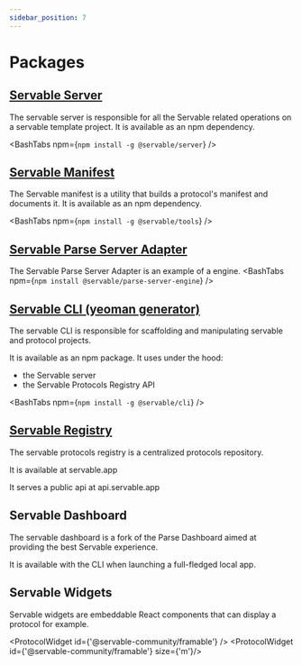 ```yaml
---
sidebar_position: 7
---
```



# Packages

## [Servable Server](https://github.com/servable-community/servable-engine)

The servable server is responsible for all the Servable related operations on a servable template project.
It is available as an npm dependency.

<BashTabs npm={`npm install -g @servable/server`} />

## [Servable Manifest](https://github.com/servable-community/servable-manifest)

The Servable manifest is a utility that builds a protocol's manifest and documents it.
It is available as an npm dependency.

<BashTabs npm={`npm install -g @servable/tools`} />

## [Servable Parse Server Adapter](https://github.com/servable-community/parse-server-engine)

The Servable Parse Server Adapter is an example of a engine.
<BashTabs npm={`npm install @servable/parse-server-engine`} />

## [Servable CLI (yeoman generator)](https://github.com/servable-community/generator-servable)

The servable CLI is responsible for scaffolding and manipulating servable and protocol projects.

It is available as an npm package. It uses under the hood:
- the Servable server 
- the Servable Protocols Registry API

<BashTabs npm={`npm install -g @servable/cli`} />


## [Servable Registry](https://servable.app)

The servable protocols registry is a centralized  protocols repository.

It is available at servable.app

It serves a public api at api.servable.app

## Servable Dashboard

The servable dashboard is a fork of the Parse Dashboard aimed at providing the best Servable experience.

It is available with the CLI when launching a full-fledged local app.

## Servable Widgets

Servable widgets are embeddable React components that can display a protocol for example.

<ProtocolWidget id={'@servable-community/framable'} />
<ProtocolWidget id={'@servable-community/framable'} size={'m'}/>